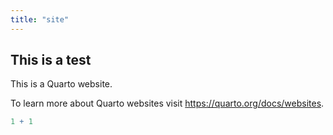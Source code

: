 ```yaml
---
title: "site"
---
```


## This is a test

This is a Quarto website.

To learn more about Quarto websites visit <https://quarto.org/docs/websites>.

```r
1 + 1
```
